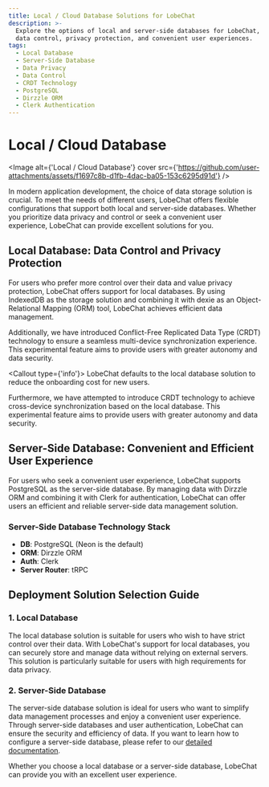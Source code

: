 ```yaml
---
title: Local / Cloud Database Solutions for LobeChat
description: >-
  Explore the options of local and server-side databases for LobeChat, offering
  data control, privacy protection, and convenient user experiences.
tags:
  - Local Database
  - Server-Side Database
  - Data Privacy
  - Data Control
  - CRDT Technology
  - PostgreSQL
  - Dirzzle ORM
  - Clerk Authentication
---
```


# Local / Cloud Database

<Image alt={'Local / Cloud Database'} cover src={'https://github.com/user-attachments/assets/f1697c8b-d1fb-4dac-ba05-153c6295d91d'} />

In modern application development, the choice of data storage solution is crucial. To meet the needs of different users, LobeChat offers flexible configurations that support both local and server-side databases. Whether you prioritize data privacy and control or seek a convenient user experience, LobeChat can provide excellent solutions for you.

## Local Database: Data Control and Privacy Protection

For users who prefer more control over their data and value privacy protection, LobeChat offers support for local databases. By using IndexedDB as the storage solution and combining it with dexie as an Object-Relational Mapping (ORM) tool, LobeChat achieves efficient data management.

Additionally, we have introduced Conflict-Free Replicated Data Type (CRDT) technology to ensure a seamless multi-device synchronization experience. This experimental feature aims to provide users with greater autonomy and data security.

<Callout type={'info'}>
  LobeChat defaults to the local database solution to reduce the onboarding cost for new users.
</Callout>

Furthermore, we have attempted to introduce CRDT technology to achieve cross-device synchronization based on the local database. This experimental feature aims to provide users with greater autonomy and data security.

## Server-Side Database: Convenient and Efficient User Experience

For users who seek a convenient user experience, LobeChat supports PostgreSQL as the server-side database. By managing data with Dirzzle ORM and combining it with Clerk for authentication, LobeChat can offer users an efficient and reliable server-side data management solution.

### Server-Side Database Technology Stack

- **DB**: PostgreSQL (Neon is the default)
- **ORM**: Dirzzle ORM
- **Auth**: Clerk
- **Server Router**: tRPC

## Deployment Solution Selection Guide

### 1. Local Database

The local database solution is suitable for users who wish to have strict control over their data. With LobeChat's support for local databases, you can securely store and manage data without relying on external servers. This solution is particularly suitable for users with high requirements for data privacy.

### 2. Server-Side Database

The server-side database solution is ideal for users who want to simplify data management processes and enjoy a convenient user experience. Through server-side databases and user authentication, LobeChat can ensure the security and efficiency of data. If you want to learn how to configure a server-side database, please refer to our [detailed documentation](/docs/self-hosting/advanced/server-database).

Whether you choose a local database or a server-side database, LobeChat can provide you with an excellent user experience.
